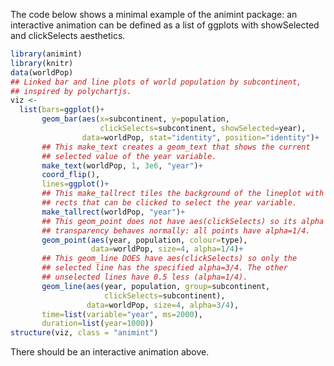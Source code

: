 The code below shows a minimal example of the animint package: an
interactive animation can be defined as a list of ggplots with
showSelected and clickSelects aesthetics.

```r
library(animint)
library(knitr)
data(worldPop)
## Linked bar and line plots of world population by subcontinent,
## inspired by polychartjs.
viz <-
  list(bars=ggplot()+
       geom_bar(aes(x=subcontinent, y=population,
                    clickSelects=subcontinent, showSelected=year),
                data=worldPop, stat="identity", position="identity")+
       ## This make_text creates a geom_text that shows the current
       ## selected value of the year variable.
       make_text(worldPop, 1, 3e6, "year")+
       coord_flip(),
       lines=ggplot()+
       ## This make_tallrect tiles the background of the lineplot with
       ## rects that can be clicked to select the year variable.
       make_tallrect(worldPop, "year")+
       ## This geom_point does not have aes(clickSelects) so its alpha
       ## transparency behaves normally: all points have alpha=1/4.
       geom_point(aes(year, population, colour=type),
                  data=worldPop, size=4, alpha=1/4)+
       ## This geom_line DOES have aes(clickSelects) so only the
       ## selected line has the specified alpha=3/4. The other
       ## unselected lines have 0.5 less (alpha=1/4).
       geom_line(aes(year, population, group=subcontinent,
                     clickSelects=subcontinent),
                 data=worldPop, size=4, alpha=3/4),
       time=list(variable="year", ms=2000),
       duration=list(year=1000))
structure(viz, class = "animint")
```

There should be an interactive animation above.
